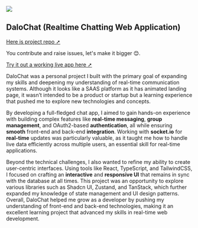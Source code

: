 ![](https://ik.imagekit.io/1xdonvuj2/dalochat-mdx.png?updatedAt=1727707492543)

## **DaloChat (Realtime Chatting Web Application)**

[Here is project repo ➚](https://github.com/iamsuudi/messaging-app)

You contribute and raise issues, let's make it bigger 😊.

[Try it out a working live app here ➚](dalochat.onrender.com)

DaloChat was a personal project I built with the primary goal of expanding my skills and deepening my understanding of real-time communication systems. 
Although it looks like a SAAS platform as it has animated landing page, it wasn’t intended to be a product or startup but a learning experience that pushed me to explore new technologies and concepts. 

By developing a full-fledged chat app, I aimed to gain hands-on experience with building complex features like **real-time messaging**, **group management**, 
and OAuth2-based **authentication**, all while ensuring **smooth** front-end and back-end **integration**. 
Working with **socket.io** for **real-time** updates was particularly valuable, as it taught me how to handle live data efficiently across multiple users, 
an essential skill for real-time applications.

Beyond the technical challenges, I also wanted to refine my ability to create user-centric interfaces. Using tools like React, TypeScript, and TailwindCSS, 
I focused on crafting an **interactive** and **responsive UI** that remains in sync with the database at all times. This project was an opportunity to explore 
various libraries such as Shadcn UI, Zustand, and TanStack, which further expanded my knowledge of state management and UI design patterns. 
Overall, DaloChat helped me grow as a developer by pushing my understanding of front-end and back-end technologies, making it an excellent learning project 
that advanced my skills in real-time web development.
